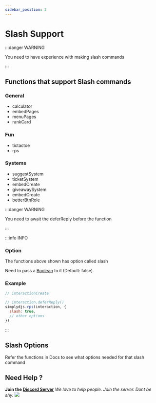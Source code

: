 ```yaml
---
sidebar_position: 2
---
```


# Slash Support

:::danger WARNING

You need to have experience with making slash commands

:::

## Functions that support Slash commands
### General
- calculator
- embedPages
- menuPages
- rankCard

### Fun
- tictactoe
- rps

### Systems
- suggestSystem
- ticketSystem
- embedCreate
- giveawaySystem
- embedCreate
- betterBtnRole

:::danger WARNING

You need to await the deferReply before the function

:::

:::info INFO
### Option
 The functions above shown has option called slash

Need to pass a [Boolean](https://developer.mozilla.org/en-US/docs/Web/JavaScript/Reference/Global_Objects/Boolean) to it (Default: false).

### Example
```js
// interactionCreate 

// interaction.deferReply()
simplydjs.rps(interaction, {
  slash: true,
  // other options
})
```
:::

## Slash Options
Refer the functions in Docs to see what options needed for that slash command

## Need Help ?
**Join the [Discord Server](https://discord.gg/3JzDV9T5Fn)**
*We love to help people. Join the server. Dont be shy.*
 <a href="https://discord.gg/3JzDV9T5Fn"><img src="https://media.discordapp.net/attachments/867344514943156254/891314222837936168/9sG4YFfuxxvPzCfcJO6XXnuAAAAAElFTkSuQmCC.png" /></a>